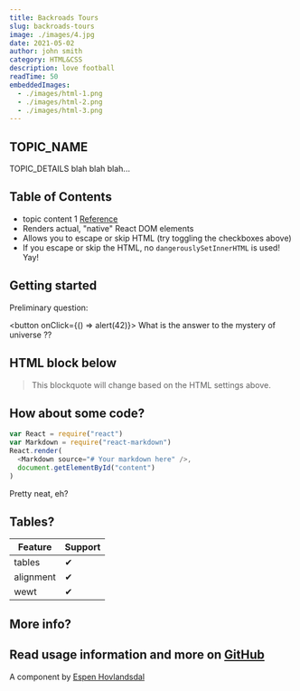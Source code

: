 ```yaml
---
title: Backroads Tours
slug: backroads-tours
image: ./images/4.jpg
date: 2021-05-02
author: john smith
category: HTML&CSS
description: love football
readTime: 50
embeddedImages:
  - ./images/html-1.png
  - ./images/html-2.png
  - ./images/html-3.png
---
```



## TOPIC_NAME

TOPIC_DETAILS
blah blah blah...

## Table of Contents

- topic content 1 [Reference](http://dibya.org)
- Renders actual, "native" React DOM elements
- Allows you to escape or skip HTML (try toggling the checkboxes above)
- If you escape or skip the HTML, no `dangerouslySetInnerHTML` is used! Yay!

## Getting started

Preliminary question:

<button onClick={() => alert(42)}>
  What is the answer to the mystery of universe ??
</button>

## HTML block below

<blockquote>
  This blockquote will change based on the HTML settings above.
</blockquote>

## How about some code?

```js
var React = require("react")
var Markdown = require("react-markdown")
React.render(
  <Markdown source="# Your markdown here" />,
  document.getElementById("content")
)
```

Pretty neat, eh?

## Tables?

| Feature   | Support |
| --------- | ------- |
| tables    | ✔       |
| alignment | ✔       |
| wewt      | ✔       |

## More info?

## Read usage information and more on [GitHub](//github.com/rexxars/react-markdown)

A component by [Espen Hovlandsdal](https://espen.codes/)
